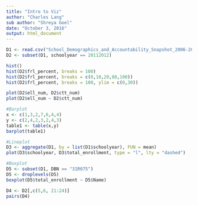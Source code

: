 ```yaml
---
title: "Intro to Viz"
author: "Charles Lang"
sub author: "Shreya Goel"
date: "October 3, 2016"
output: html_document
---
```


```r
D1 <- read.csv("School_Demographics_and_Accountability_Snapshot_2006-2012.csv", header = TRUE, sep = ",")
D2 <- subset(D1, schoolyear == 20112012)
```

```r
hist()
hist(D2$frl_percent, breaks = 100)
hist(D2$frl_percent, breaks = c(0,10,20,80,100))
hist(D2$frl_percent, breaks = 100, ylim = c(0,30))
```

```r
plot(D2$ell_num, D2$ctt_num)
plot(D2$ell_num ~ D2$ctt_num)

#Barplot
x <- c(1,3,2,7,6,4,4)
y <- c(2,4,2,3,2,4,3)
table1 <- table(x,y)
barplot(table1)

#Lineplot
D3 <- aggregate(D1, by = list(D1$schoolyear), FUN = mean)
plot(D3$schoolyear, D3$total_enrollment, type = "l", lty = "dashed")

#Boxplot
D5 <- subset(D1, DBN == "31R075")
D5 <- droplevels(D5)
boxplot(D5$total_enrollment ~ D5$Name)
```

```r
D4 <- D2[,c(5,6, 21:24)]
pairs(D4)
```

